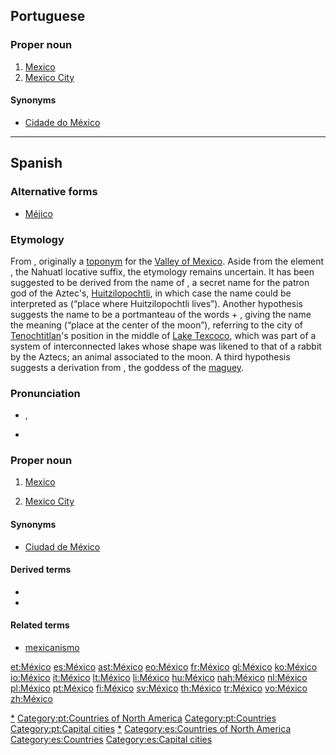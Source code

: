 {{also|Mexico}}
==Portuguese==

===Proper noun===
{{pt-proper noun|m}}

# [[Mexico]]
# [[Mexico City]]

====Synonyms====
* {{sense|Mexico City}} [[Cidade do México]]

[[Category:pt:Mexico|*]]
[[Category:pt:Countries of North America]]
[[Category:pt:Countries]]
[[Category:pt:Capital cities]]

----

==Spanish==

===Alternative forms===
* [[Méjico]] {{qualifier|rare, obsolete}}
{{wikipedia|lang=es}}
===Etymology===
From {{etyl|nci|es}} {{term|Mexihco|Mēxihco|lang=es}}, originally a [[toponym]] for the [[w:Valley of Mexico|Valley of Mexico]]. Aside from the element {{term|-co|lang=nci}}, the Nahuatl locative suffix, the etymology remains uncertain. It has been suggested to be derived from the name of {{term|Mexihtli|lang=nci|Mēxihtli}}, a secret name for the patron god of the Aztec's, [[Huitzilopochtli]], in which case the name could be interpreted as (“place where Huitzilopochtli lives”). Another hypothesis suggests the name to be a portmanteau of the words {{term|metztli|lang=nci|mētztli|moon}} + {{term|xictli|lang=nci|xīctli|navel}}, giving the name the meaning (“place at the center of the moon”), referring to the city of [[Tenochtitlan]]'s position in the middle of [[w:Lake Texcoco|Lake Texcoco]], which was part of a system of interconnected lakes whose shape was likened to that of a rabbit by the Aztecs; an animal associated to the moon. A third hypothesis suggests a derivation from {{term|Mectli|lang=nci|Mēctli}}, the goddess of the [[maguey]].

===Pronunciation===
* {{IPA|/'me.xi.ko/|lang=es}}, {{X-SAMPA|/"me.xi.ko/|lang=es}}
* {{audio|Es-mx-México.ogg|Audio (Mexico)}}

===Proper noun===
{{es-proper noun|m}}

# [[Mexico]]
# {{context|Mexico|lang=es}} [[Mexico City]]

====Synonyms====
* {{sense|Mexico City}} [[Ciudad de México]]

====Derived terms====
* {{l|es|mexicano}}
* {{l|es|mexiquense}}

====Related terms====
* [[mexicanismo]]

[[Category:es:Mexico|*]]
[[Category:es:Countries of North America]]
[[Category:es:Countries]]
[[Category:es:Capital cities]]

[[et:México]]
[[es:México]]
[[ast:México]]
[[eo:México]]
[[fr:México]]
[[gl:México]]
[[ko:México]]
[[io:México]]
[[it:México]]
[[lt:México]]
[[li:México]]
[[hu:México]]
[[nah:México]]
[[nl:México]]
[[pl:México]]
[[pt:México]]
[[fi:México]]
[[sv:México]]
[[th:México]]
[[tr:México]]
[[vo:México]]
[[zh:México]]